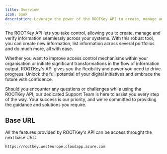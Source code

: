 ```yaml
---
title: Overview
icon: book
description: Leverage the power of the ROOTKey API to create, manage and validate your most valuable asset
---
```


The ROOTKey API lets you take control, allowing you to create, manage and verify information seamlessly across your systems. With this robust tool, you can create new information, list information across several portfolios and do much more, all with ease.

Whether you want to improve access control mechanisms within your organisation or initiate significant transformations in the flow of information output, ROOTKey's API gives you the flexibility and power you need to drive progress. Unlock the full potential of your digital initiatives and embrace the future with confidence.

Should you encounter any questions or challenges while using the ROOTKey API, our dedicated Support Team is here to assist you every step of the way. Your success is our priority, and we're committed to providing the guidance and solutions you require.

## Base URL
All the features provided by ROOTKey's API can be access throught the next base URL:

```shell Terminal
https://rootkey.westeurope.cloudapp.azure.com
```